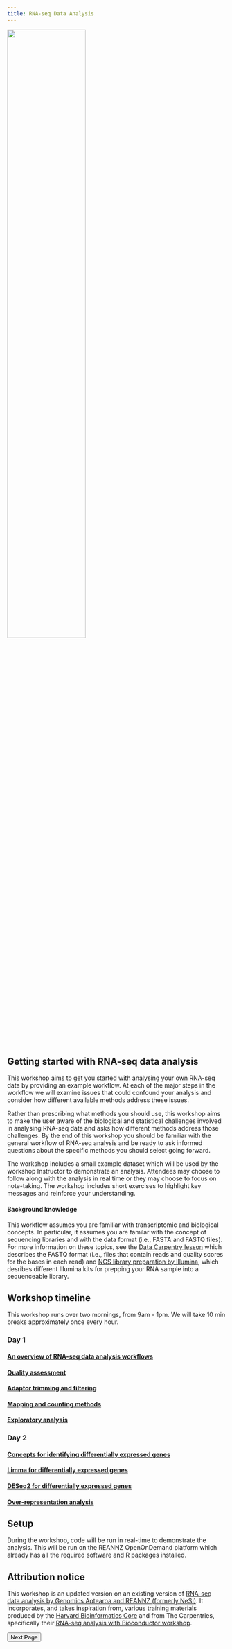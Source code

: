```yaml
---
title: RNA-seq Data Analysis
---
```


![](theme_images/main_image.png){width=60% fig-align="center"}


## Getting started with RNA-seq data analysis

This workshop aims to get you started with analysing your own RNA-seq data by providing an example workflow. At each of the major steps in the workflow we will examine issues that could confound your analysis and consider how different available methods address these issues. 

Rather than prescribing what methods you should use, this workshop aims to make the user aware of the biological and statistical challenges involved in analysing RNA-seq data and asks how different methods address those challenges. By the end of this workshop you should be familiar with the general workflow of RNA-seq analysis and be ready to ask informed questions about the specific methods you should select going forward. 

The workshop includes a small example dataset which will be used by the workshop Instructor to demonstrate an analysis. Attendees may choose to follow along with the analysis in real time or they may choose to focus on note-taking. The workshop includes short exercises to highlight key messages and reinforce your understanding. 

#### Background knowledge
This workflow assumes you are familiar with transcriptomic and biological concepts. In particular, it assumes you are familar with the concept of sequencing libraries and with the data format (i.e., FASTA and FASTQ files). For more information on these topics, see the [Data Carpentry lesson](https://datacarpentry.github.io/wrangling-genomics/index.html) which describes the FASTQ format (i.e., files that contain reads and quality scores for the bases in each read) and [NGS library preparation by Illumina](https://sapac.illumina.com/techniques/sequencing/ngs-library-prep/rna.html), which desribes different Illumina kits for prepping your RNA sample into a sequenceable library. 


## Workshop timeline

This workshop runs over two mornings, from 9am - 1pm. We will take 10 min breaks approximately once every hour.

### Day 1

#### [An overview of RNA-seq data analysis workflows](background.qmd)  
#### [Quality assessment](episode_1.qmd#quality-assessment-with-fastqc)  
#### [Adaptor trimming and filtering](episode_1.qmd#cleaning-reads)  
#### [Mapping and counting methods](episode_2.qmd)  
#### [Exploratory analysis](episode_3.qmd)

### Day 2

#### [Concepts for identifying differentially expressed genes](episode_4.qmd)  
#### [Limma for differentially expressed genes](episode_4.qmd#identifying-differentially-expressed-genes-using-limma)  
#### [DESeq2 for differentially expressed genes](episode_4.qmd#identifying-differentially-expressed-genes-using-deseq2)  
#### [Over-representation analysis](episode_5.qmd)  


## Setup

During the workshop, code will be run in real-time to demonstrate the analysis. This will be run on the REANNZ OpenOnDemand platform which already has all the required software and R packages installed. 



## Attribution notice

This workshop is an updated version on an existing version of [RNA-seq data analysis by Genomics Aotearoa and REANNZ (formerly NeSI)](https://genomicsaotearoa.github.io/RNA-seq-workshop-on-demand/). It incorporates, and takes inspiration from, various training materials produced by the [Harvard Bioinformatics Core](https://github.com/hbctraining) and from The Carpentries, specifically their [RNA-seq analysis with Bioconductor workshop](https://carpentries-incubator.github.io/bioc-rnaseq/index.html). 

<footer class="navigation-buttons">
  <a href="background.qmd">
    <button class="nav-button next-button">Next Page</button>
  </a>
</footer>
